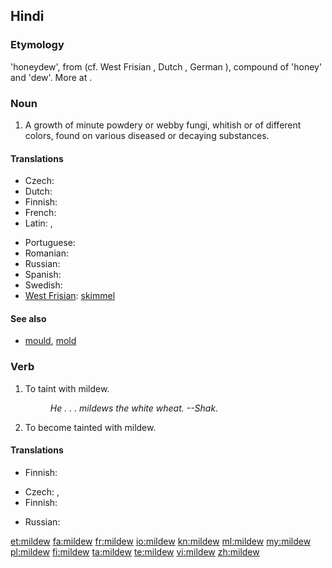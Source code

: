 ==Hindi==

===Etymology===
{{etyl|ang}} {{term|meledeaw|meledēaw|lang=ang}} 'honeydew', from {{proto|Germanic|meli-dawwan}} (cf. West Frisian {{term|moaldau|lang=fy}}, Dutch {{term|meeldauw|lang=nl}}, German {{term|Mehltau|lang=de}}), compound of {{proto|Germanic|title=|meliþ}} 'honey' and {{proto|Germanic|title=|dawwō}} 'dew'. More at {{l|en|dew}}.

===Noun===
{{en-noun|-}}

# {{botany}} A growth of minute powdery or webby fungi, whitish or of different colors, found on various diseased or decaying substances.

====Translations====
{{trans-top|growth of minute fungi}}
* Czech: {{t+|cs|plíseň|f}}
* Dutch: {{t+|nl|schimmel|m}}
* Finnish: {{t+|fi|home}}
* French: {{t+|fr|mildiou|m}}
* Latin: {{t-|la|aurugo|f|alt=aurūgō}},  {{t|la|robigo|f|alt=rōbīgō}}
{{trans-mid}}
* Portuguese: {{t|pt|míldio|m}}
* Romanian: {{t+|ro|mucegai}}
* Russian: {{t+|ru|плесень|f|tr=plésen'}}
* Spanish: {{t+|es|moho|m}}
* Swedish: {{t|sv|mjöldagg}}
* [[West Frisian]]: [[skimmel]]
{{trans-bottom}}

====See also====
* [[mould]], [[mold]]

===Verb===
{{en-verb}}

# To taint with mildew.
#: ''He . . . mildews the white wheat.  --Shak.''
# To become tainted with mildew.

====Translations====
{{trans-top|to taint with mildew}}
* Finnish: {{t-|fi|homehduttaa}}
{{trans-mid}}
{{trans-bottom}}

{{trans-top|to become tainted with mildew}}
* Czech: {{t-|cs|zplesnivět}},  {{t-|cs|plesnivět}}
* Finnish: {{t-|fi|homehtua}}
{{trans-mid}}
* Russian: {{t|ru|плесневеть}}
{{trans-bottom}}

[[et:mildew]]
[[fa:mildew]]
[[fr:mildew]]
[[io:mildew]]
[[kn:mildew]]
[[ml:mildew]]
[[my:mildew]]
[[pl:mildew]]
[[fi:mildew]]
[[ta:mildew]]
[[te:mildew]]
[[vi:mildew]]
[[zh:mildew]]